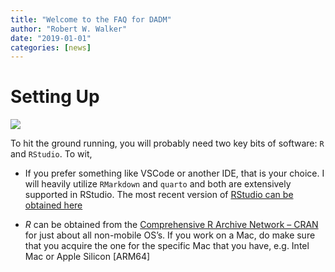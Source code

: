 ```yaml
---
title: "Welcome to the FAQ for DADM"
author: "Robert W. Walker"
date: "2019-01-01"
categories: [news]
---
```


# Setting Up

![](thumbnail.jpg)

To hit the ground running, you will probably need two key bits of software: `R` and `RStudio`.  To wit,

- If you prefer something like VSCode or another IDE, that is your choice.  I will heavily utilize `RMarkdown` and `quarto` and both are extensively supported in RStudio.  The most recent version of [RStudio can be obtained here](https://www.rstudio.com/products/rstudio/download/#download)

- $R$ can be obtained from the [Comprehensive R Archive Network -- CRAN](https://cran.r-project.org/) for just about all non-mobile OS's.  If you work on a Mac, do make sure that you acquire the one for the specific Mac that you have, e.g. Intel Mac or Apple Silicon [ARM64]
